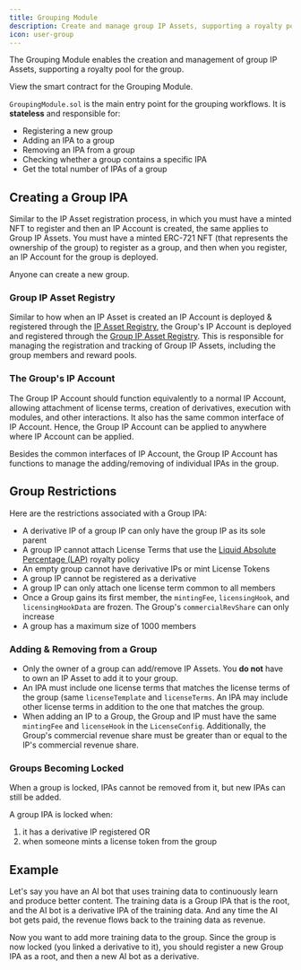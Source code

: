 ```yaml
---
title: Grouping Module
description: Create and manage group IP Assets, supporting a royalty pool for the group.
icon: user-group
---
```


The Grouping Module enables the creation and management of group IP Assets, supporting a royalty pool for the group.

<CardGroup cols={1}>
  <Card
    title="GroupingModule.sol"
    href="https://github.com/storyprotocol/protocol-core-v1/blob/main/contracts/modules/grouping/GroupingModule.sol"
    icon="scroll"
    color="#ccb092"
  >
    View the smart contract for the Grouping Module.
  </Card>
</CardGroup>

`GroupingModule.sol` is the main entry point for the grouping workflows. It is **stateless** and responsible for:

- Registering a new group
- Adding an IPA to a group
- Removing an IPA from a group
- Checking whether a group contains a specific IPA
- Get the total number of IPAs of a group

## Creating a Group IPA

Similar to the IP Asset registration process, in which you must have a minted NFT to register and then an IP Account is created, the same applies to Group IP Assets. You must have a minted ERC-721 NFT (that represents the ownership of the group) to register as a group, and then when you register, an IP Account for the group is deployed.

Anyone can create a new group.

### Group IP Asset Registry

Similar to how when an IP Asset is created an IP Account is deployed & registered through the [IP Asset Registry](/concepts/registry/ip-asset-registry), the Group's IP Account is deployed and registered through the [Group IP Asset Registry](/concepts/registry/group-ip-asset-registry). This is responsible for managing the registration and tracking of Group IP Assets, including the group members and reward pools.

### The Group's IP Account

The Group IP Account should function equivalently to a normal IP Account, allowing attachment of license terms, creation of derivatives, execution with modules, and other interactions. It also has the same common interface of IP Account. Hence, the Group IP Account can be applied to anywhere where IP Account can be applied.

Besides the common interfaces of IP Account, the Group IP Account has functions to manage the adding/removing of individual IPAs in the group.

## Group Restrictions

Here are the restrictions associated with a Group IPA:

- A derivative IP of a group IP can only have the group IP as its sole parent
- A group IP cannot attach License Terms that use the [Liquid Absolute Percentage (LAP)](/concepts/royalty-module/liquid-absolute-percentage) royalty policy
- An empty group cannot have derivative IPs or mint License Tokens
- A group IP cannot be registered as a derivative
- A group IP can only attach one license term common to all members
- Once a Group gains its first member, the `mintingFee`, `licensingHook`, and `licensingHookData` are frozen. The Group's `commercialRevShare` can only increase
- A group has a maximum size of 1000 members

### Adding & Removing from a Group

- Only the owner of a group can add/remove IP Assets. You **do not** have to own an IP Asset to add it to your group.
- An IPA must include one license terms that matches the license terms of the group (same `licenseTemplate` and `licenseTerms`. An IPA may include other license terms in addition to the one that matches the group.
- When adding an IP to a Group, the Group and IP must have the same `mintingFee` and `licenseHook` in the `LicenseConfig`. Additionally, the Group's commercial revenue share must be greater than or equal to the IP's commercial revenue share.

### Groups Becoming Locked

When a group is locked, IPAs cannot be removed from it, but new IPAs can still be added.

A group IPA is locked when:

1. it has a derivative IP registered OR
2. when someone mints a license token from the group

## Example

Let's say you have an AI bot that uses training data to continuously learn and produce better content. The training data is a Group IPA that is the root, and the AI bot is a derivative IPA of the training data. And any time the AI bot gets paid, the revenue flows back to the training data as revenue.

Now you want to add more training data to the group. Since the group is now locked (you linked a derivative to it), you should register a new Group IPA as a root, and then a new AI bot as a derivative.
